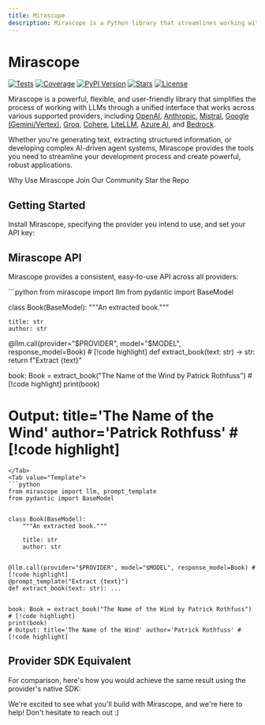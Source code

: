 ```yaml
---
title: Mirascope
description: Mirascope is a Python library that streamlines working with LLMs
---
```


# Mirascope 

<div className="badge-container">
    <a href="https://github.com/Mirascope/mirascope/actions/workflows/tests.yml" target="_blank"><img src="https://github.com/Mirascope/mirascope/actions/workflows/tests.yml/badge.svg?branch=main" alt="Tests"/></a>
    <a href="https://codecov.io/github/Mirascope/mirascope" target="_blank"><img src="https://codecov.io/github/Mirascope/mirascope/graph/badge.svg?token=HAEAWT3KC9" alt="Coverage"/></a>
    <a href="https://pypi.python.org/pypi/mirascope" target="_blank"><img src="https://img.shields.io/pypi/v/mirascope.svg" alt="PyPI Version"/></a>
    <a href="https://pypi.python.org/pypi/mirascope" target="_blank"><img src="https://img.shields.io/pypi/pyversions/mirascope.svg" alt="Stars"/></a>
    <a href="https://github.com/Mirascope/mirascope/blob/dev/LICENSE"><img src="https://img.shields.io/github/license/Mirascope/mirascope.svg" alt="License"/></a>
</div>

Mirascope is a powerful, flexible, and user-friendly library that simplifies the process of working with LLMs through a unified interface that works across various supported providers, including [OpenAI](https://openai.com/), [Anthropic](https://www.anthropic.com/), [Mistral](https://mistral.ai/), [Google (Gemini/Vertex)](https://googleapis.github.io/python-genai/), [Groq](https://groq.com/), [Cohere](https://cohere.com/), [LiteLLM](https://www.litellm.ai/), [Azure AI](https://azure.microsoft.com/en-us/solutions/ai), and [Bedrock](https://aws.amazon.com/bedrock/).

Whether you're generating text, extracting structured information, or developing complex AI-driven agent systems, Mirascope provides the tools you need to streamline your development process and create powerful, robust applications.

<div className="flex flex-col md:flex-row justify-center items-center gap-4 my-8 w-full px-4">
    <ButtonLink href="./getting-started/why" className="w-full md:w-1/3 justify-center">
        <LightbulbIcon className="size-3.5" aria-hidden="true" /> Why Use Mirascope
    </ButtonLink>
    <ButtonLink href="https://join.slack.com/t/mirascope-community/shared_invite/zt-2ilqhvmki-FB6LWluInUCkkjYD3oSjNA" className="w-full md:w-1/3 justify-center">
        <UsersIcon className="size-3.5" aria-hidden="true" /> Join Our Community
    </ButtonLink>
    <ButtonLink href="https://github.com/Mirascope/mirascope" className="w-full md:w-1/3 justify-center">
        <GithubIcon className="size-3.5" aria-hidden="true" /> Star the Repo
    </ButtonLink>
</div>

## Getting Started

Install Mirascope, specifying the provider you intend to use, and set your API key:

<InstallSnippet className="mt-4" />

## Mirascope API

Mirascope provides a consistent, easy-to-use API across all providers:

<TabbedSection showLogo={true}>
<Tab value="Shorthand">
```python
from mirascope import llm
from pydantic import BaseModel


class Book(BaseModel):
    """An extracted book."""
 
    title: str
    author: str


@llm.call(provider="$PROVIDER", model="$MODEL", response_model=Book) # [!code highlight]
def extract_book(text: str) -> str:
    return f"Extract {text}"


book: Book = extract_book("The Name of the Wind by Patrick Rothfuss") # [!code highlight]
print(book)
# Output: title='The Name of the Wind' author='Patrick Rothfuss' # [!code highlight]
```
</Tab>
<Tab value="Template">
```python
from mirascope import llm, prompt_template
from pydantic import BaseModel


class Book(BaseModel):
    """An extracted book."""
 
    title: str
    author: str


@llm.call(provider="$PROVIDER", model="$MODEL", response_model=Book) # [!code highlight]
@prompt_template("Extract {text}")
def extract_book(text: str): ...


book: Book = extract_book("The Name of the Wind by Patrick Rothfuss") # [!code highlight]
print(book)
# Output: title='The Name of the Wind' author='Patrick Rothfuss' # [!code highlight]
```
</Tab>
</TabbedSection>

## Provider SDK Equivalent

For comparison, here's how you would achieve the same result using the provider's native SDK:

<ProviderCodeBlock 
  examplePath="mirascope/getting-started/quickstart/sdk"
  collapsible={true}
  headerText="Official SDK"
/>

We're excited to see what you'll build with Mirascope, and we're here to help! Don't hesitate to reach out :)
